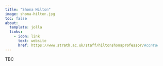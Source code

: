 ```yaml
---
title: "Shona Hilton"
image: shona-hilton.jpg
toc: false
about:
  template: jolla
  links:
    - icon: link
      text: website
      href: https://www.strath.ac.uk/staff/hiltonshonaprofessor/#contact
---
```


TBC
